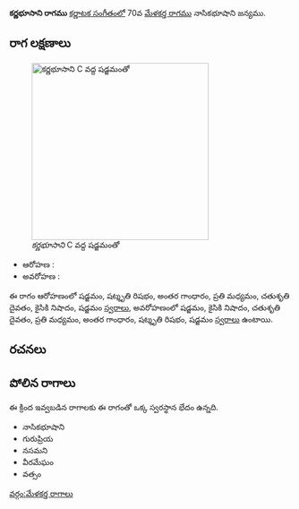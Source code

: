 {{Infobox ragam
	| name          	= కర్ణభూసాని
	| synonym	    	= 
	| mela          	= 
	| chakra        	= 
	| janaka        	= 
	| type          	= షడవ
	| arohanam      	= {{svaraC|S|R3|G3|M2|D2|N2|S'}} 
	| avarohanam    	= {{svaraC|S'|N2|D2|M2|G3|R3|S}}
	| jeeva         	=
	| chhaya        	=
	| nyasa         	=
	| vishesha      	= 
	| equivalent  		= 
}}
{{కర్ణాటక సంగీత రాగాలు}}
'''కర్ణభూసాని రాగము''' [[కర్ణాటక సంగీతం]]లో 70వ [[మేళకర్త రాగము]] నాసికభూషాని జన్యము. 


==రాగ లక్షణాలు==
[[Image:karnabhusani_kb2wiki.png|thumb|right|316px|''కర్ణభూసాని'' C వద్ద షడ్జమంతో]]

* ఆరోహణ : {{svaraC|S|R3|G3|M2|D2|N2|S'}} 
* అవరోహణ : {{svaraC|S'|N2|D2|M2|G3|R3|S}}

ఈ రాగం ఆరోహణంలో షడ్జమం, షట్శృతి రిషభం, అంతర గాంధారం, ప్రతి మధ్యమం, చతుశృతి దైవతం, కైసికి నిషాదం, షడ్జమం [[స్వరాలు]], అవరోహణంలో షడ్జమం, కైసికి నిషాదం, చతుశృతి దైవతం, ప్రతి మధ్యమం, అంతర గాంధారం, షట్శృతి రిషభం, షడ్జమం [[స్వరాలు]] ఉంటాయి.

==రచనలు==



==పోలిన రాగాలు==
ఈ క్రింద ఇవ్వబడిన రాగాలకు ఈ రాగంతో ఒక్క స్వరస్థాన భేదం ఉన్నది.
* నాసికభూషాని
* గురుప్రియ
* నసమని
* వీరమేఘం
* వత్సం



[[వర్గం:మేళకర్త రాగాలు]]